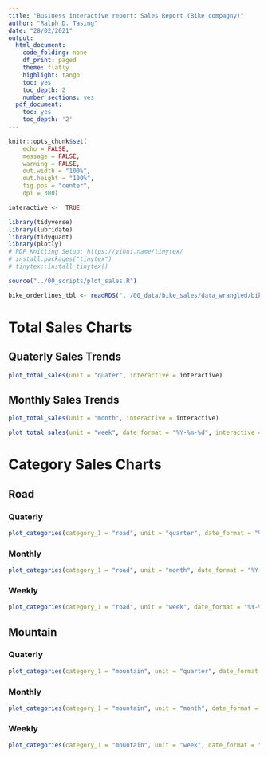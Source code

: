 ---
title: "Business interactive report: Sales Report (Bike compagny)"
author: "Ralph D. Tasing"
date: "28/02/2021"
output:
  html_document:
    code_folding: none
    df_print: paged
    theme: flatly
    highlight: tango
    toc: yes
    toc_depth: 2
    number_sections: yes
  pdf_document:
    toc: yes
    toc_depth: '2'
---

```{r setup, include=FALSE}
knitr::opts_chunk$set(
    echo = FALSE,
    message = FALSE, 
    warning = FALSE,
    out.width = "100%", 
    out.height = "100%",
    fig.pos = "center",
    dpi = 300)
```
```{r}
interactive <-  TRUE
```

```{r LIBRARIES we are going to use}
library(tidyverse)
library(lubridate)
library(tidyquant)
library(plotly)
# PDF Knitting Setup: https://yihui.name/tinytex/ 
# install.packages("tinytex")
# tinytex::install_tinytex()
```
```{r}
source("../00_scripts/plot_sales.R")
```
```{r}
bike_orderlines_tbl <- readRDS("../00_data/bike_sales/data_wrangled/bike_orderlines.rds")
```

# Total Sales Charts {.tabset .tabset-fade .tabset-pills}

## Quaterly Sales Trends

```{r}
plot_total_sales(unit = "quater", interactive = interactive)
```


## Monthly Sales Trends

```{r}
plot_total_sales(unit = "month", interactive = interactive)
```



```{r}
plot_total_sales(unit = "week", date_format = "%Y-%m-%d", interactive = interactive)
```

# Category Sales Charts {.tabset .tabset-fade .tabset-pills}

## Road {.tabset .tabset-fade .tabset-pills}

### Quaterly 
```{r, out.height="1000px", fig.height=7}
plot_categories(category_1 = "road", unit = "quarter", date_format = "%Y-%m-%d", interactive = interactive)
```

### Monthly
```{r, out.height="1000px", fig.height=7}
plot_categories(category_1 = "road", unit = "month", date_format = "%Y-%m-%d", interactive = interactive)
```

### Weekly 
```{r, out.height="1000px", fig.height=7}
plot_categories(category_1 = "road", unit = "week", date_format = "%Y-%m-%d", interactive = interactive)
```

## Mountain {.tabset .tabset-fade .tabset-pills} 

### Quaterly 
```{r, out.height="1000px", fig.height=7}
plot_categories(category_1 = "mountain", unit = "quarter", date_format = "%Y-%m-%d", interactive = interactive)
```

### Monthly
```{r, out.height="1000px", fig.height=7}
plot_categories(category_1 = "mountain", unit = "month", date_format = "%Y-%m-%d", interactive = interactive)
```

### Weekly
```{r, out.height="1000px", fig.height=7}
plot_categories(category_1 = "mountain", unit = "week", date_format = "%Y-%m-%d", interactive = interactive)
```


<!-- # rrrrr -->
<!-- This is an R Markdown document. Markdown is a simple formatting syntax for authoring HTML, PDF, and MS Word documents. For more details on using R Markdown see <http://rmarkdown.rstudio.com>. -->

<!-- When you click the **Knit** button a document will be generated that includes both content as well as the output of any embedded R code chunks within the document. You can embed an R code chunk like this: -->

<!-- ```{r cars} -->
<!-- summary(cars) -->


<!-- ``` -->

<!-- # Including Plots -->

<!-- You can also embed plots, for example: -->

<!-- ```{r pressure, echo=FALSE} -->
<!-- plot(pressure) -->
<!-- ``` -->

<!-- Note that the `echo = FALSE` parameter was added to the code chunk to prevent printing of the R code that generated the plot. -->
